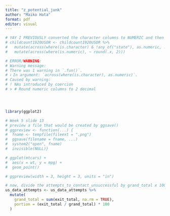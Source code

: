 ```yaml
---
title: "z_potential_junk"
author: "Maiko Hata"
format: pdf
editor: visual
---
```


```r
# YAY I PREVIOUSLY converted the character columns to NUMERIC and then reduced it to dicimals BUT IT ALSO CONVERTED state COLUMN INTO NUMERICS 
# childcount1920USOR <- childcount1920USOR %>%
#   mutate(across(where(is.character) & !any_of("state"), as.numeric, .names = "converted_{.col}")) %>%  
#   mutate(across(where(is.numeric), ~ round(.x, 2)))   

# ERROR/WARNING: 
# Warning message:
# There was 1 warning in `.fun()`.
# ℹ In argument: `across(where(is.character), as.numeric)`.
# Caused by warning:
# ! NAs introduced by coercion 
# > # Round numeric columns to 2 decimal
```

```r

```

```r

```

```r

```

```r
library(ggplot2)

# Week 5 slide 13
# preview a file that would be created by ggsave()
# ggpreview <- function(...) {
#  fname <- tempfile(fileext = ".png")
#  ggsave(filename = fname, ...)
#  system2("open", fname)
#  invisible(NULL)}

# ggplot(mtcars) + 
#  aes(x = wt, y = mpg) + 
#  geom_point() 

# ggpreview(width = 3, height = 3, units = "in")
```

```r
# now, divide the attempts_to_contact_unsuccessful by grand_total x 100 for % of each race represented in relation to the exit total between 2013-2022. 
us_data_attempts <- us_data_attempts %>% 
  mutate(
    grand_total = sum(exit_total, na.rm = TRUE), 
    portion = (exit_total / grand_total) * 100
  )
```

```r

```

```r

```
